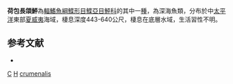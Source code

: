 {{Speciesbox 
| genus = Chascanopsetta
| species = crumenalis
| status = DD
| status_system = IUCN3.1
| authority = [[Gilbert|Gilbert]] & [[Cramer|Cramer]], 1897
| synonyms = *''Pelecanichthys crumenalis, Gilbert & Cramer, 1897''
}}

'''荷包長頜鮃'''為[[輻鰭魚綱|輻鰭魚綱]][[鰈形目|鰈形目]][[鰈亞目|鰈亞目]][[鮃科|鮃科]]的其中一[[種|種]]，為深海魚類，分布於中[[太平洋|太平洋]]東部[[夏威夷|夏威夷]]海域，棲息深度443-640公尺，棲息在底層水域，生活習性不明。

==参考文献==
*{{FishBase_species|genus=Chascanopsetta|species=crumenalis|year=2014|month=4}}

{{Taxonbar}}

[[Category:1897年描述的鱼类|C]]
[[Category:IUCN红色名录数据缺乏物种|H]]
[[Category:長頜鮃屬|crumenalis]]